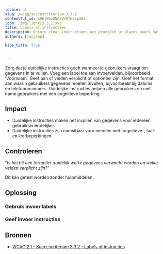```yaml
---
locale: nl
slug: /wcag/succescriterium-3-3-2
contentful_id: 39HjWpo8NPxVVRYHSip3Oz
icon: /img/light/3.3.2.svg
title: Labels of instructies
description: Ensure clear instructions are provided in places users have to input data.
authors: [janjaap]

hide_title: true

	
---
```


<Hero
  title="Labels of instructies"
  icon="/img/light/3.3.2.svg"
  prefix="Succescriterium 3.3.2"
  suffix="Niveau A"
/>

Zorg dat je duidelijke instructies geeft wanneer je gebruikers vraagt om gegevens in te vullen. Voeg een label toe aan invoervelden, bijvoorbeeld ‘Voornaam’. Geef aan of velden verplicht of optioneel zijn. Geef het format aan waarin gebruikers gegevens moeten invullen, bijvoorbeeld bij datums en telefoonnummers. Duidelijke instructies helpen alle gebruikers en met name gebruikers met een cognitieve beperking.

## Impact

- Duidelijke instructies maken het invullen van gegevens voor iedereen gebruiksvriendelijker.
- Duidelijke instructies zijn onmsibaar voor mensen met cognitieve-, taal- en leerbeperkingen.

## Controleren

“*Is het bij een formulier duidelijk welke gegevens verwacht worden en welke velden verplicht zijn?*“

Dit kan getest worden zonder hulpmiddelen.

## Oplossing

### Gebruik invoer labels

<CodeSample id="input-label" locale="nl"/>

### Geef invoer instructies

<CodeSample id="input-instructions" locale="nl"/>

## Bronnen

- [WCAG 2.1 - Succescriterium 3.3.2 - Labels of instructies](https://www.w3.org/Translations/WCAG21-nl/#labels-of-instructies)